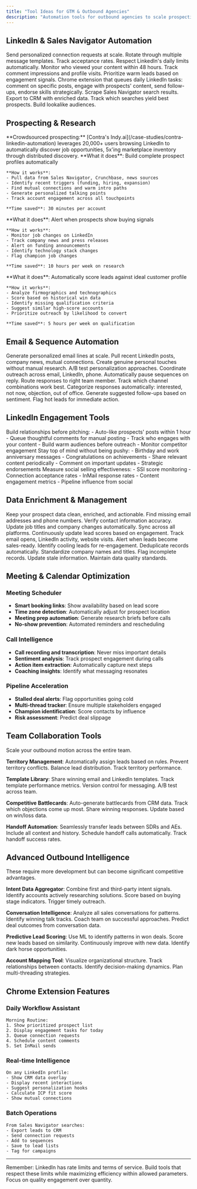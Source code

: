 ```yaml
---
title: "Tool Ideas for GTM & Outbound Agencies"
description: "Automation tools for outbound agencies to scale prospecting and personalization"
---
```


## LinkedIn & Sales Navigator Automation

<CardGroup cols={2}>
  <Card title="Connection Request Automator" icon="user-plus">
    Send personalized connection requests at scale. Rotate through multiple message templates. Track acceptance rates. Respect LinkedIn's daily limits automatically.
  </Card>

  <Card title="48hr Engagement Tracker" icon="clock">
    Monitor who viewed your content within 48 hours. Track comment impressions and profile visits. Prioritize warm leads based on engagement signals.
  </Card>

  <Card title="Task Queue Extension" icon="list-check">
    Chrome extension that queues daily LinkedIn tasks: comment on specific posts, engage with prospects' content, send follow-ups, endorse skills strategically.
  </Card>

  <Card title="Lead List Builder" icon="database">
    Scrape Sales Navigator search results. Export to CRM with enriched data. Track which searches yield best prospects. Build lookalike audiences.
  </Card>
</CardGroup>

## Prospecting & Research

<Note>
**Crowdsourced prospecting:** [Contra's Indy.ai](/case-studies/contra-linkedin-automation) leverages 20,000+ users browsing LinkedIn to automatically discover job opportunities, 5x'ing marketplace inventory through distributed discovery.
</Note>

<AccordionGroup>
  <Accordion title="Account Intelligence Aggregator">
    **What it does**: Build complete prospect profiles automatically

    **How it works**:
    - Pull data from Sales Navigator, Crunchbase, news sources
    - Identify recent triggers (funding, hiring, expansion)
    - Find mutual connections and warm intro paths
    - Generate personalized talking points
    - Track account engagement across all touchpoints

    **Time saved**: 30 minutes per account
  </Accordion>

  <Accordion title="Trigger Event Monitor">
    **What it does**: Alert when prospects show buying signals

    **How it works**:
    - Monitor job changes on LinkedIn
    - Track company news and press releases
    - Alert on funding announcements
    - Identify technology stack changes
    - Flag champion job changes

    **Time saved**: 10 hours per week on research
  </Accordion>

  <Accordion title="ICP Score Calculator">
    **What it does**: Automatically score leads against ideal customer profile

    **How it works**:
    - Analyze firmographics and technographics
    - Score based on historical win data
    - Identify missing qualification criteria
    - Suggest similar high-score accounts
    - Prioritize outreach by likelihood to convert

    **Time saved**: 5 hours per week on qualification
  </Accordion>
</AccordionGroup>

## Email & Sequence Automation

<Tabs>
  <Tab title="Email Personalization Engine">
    Generate personalized email lines at scale. Pull recent LinkedIn posts, company news, mutual connections. Create genuine personal touches without manual research. A/B test personalization approaches.
  </Tab>

  <Tab title="Multi-Channel Sequencer">
    Coordinate outreach across email, LinkedIn, phone. Automatically pause sequences on reply. Route responses to right team member. Track which channel combinations work best.
  </Tab>

  <Tab title="Reply Sentiment Analyzer">
    Categorize responses automatically: interested, not now, objection, out of office. Generate suggested follow-ups based on sentiment. Flag hot leads for immediate action.
  </Tab>
</Tabs>

## LinkedIn Engagement Tools

<Steps>
  <Step title="Content Engagement Strategy">
    Build relationships before pitching:
    - Auto-like prospects' posts within 1 hour
    - Queue thoughtful comments for manual posting
    - Track who engages with your content
    - Build warm audiences before outreach
    - Monitor competitor engagement
  </Step>

  <Step title="Connection Nurture Sequences">
    Stay top of mind without being pushy:
    - Birthday and work anniversary messages
    - Congratulations on achievements
    - Share relevant content periodically
    - Comment on important updates
    - Strategic endorsements
  </Step>

  <Step title="Social Selling Tracker">
    Measure social selling effectiveness:
    - SSI score monitoring
    - Connection acceptance rates
    - InMail response rates
    - Content engagement metrics
    - Pipeline influence from social
  </Step>
</Steps>

## Data Enrichment & Management

<Info>
Keep your prospect data clean, enriched, and actionable.
</Info>

<Card title="Contact Enrichment Tool">
  Find missing email addresses and phone numbers. Verify contact information accuracy. Update job titles and company changes automatically. Sync across all platforms.
</Card>

<Card title="Lead Scoring Updater">
  Continuously update lead scores based on engagement. Track email opens, LinkedIn activity, website visits. Alert when leads become sales-ready. Identify cooling leads for re-engagement.
</Card>

<Card title="CRM Hygiene Automator">
  Deduplicate records automatically. Standardize company names and titles. Flag incomplete records. Update stale information. Maintain data quality standards.
</Card>

## Meeting & Calendar Optimization

### Meeting Scheduler
- **Smart booking links**: Show availability based on lead score
- **Time zone detection**: Automatically adjust for prospect location
- **Meeting prep automation**: Generate research briefs before calls
- **No-show prevention**: Automated reminders and rescheduling

### Call Intelligence
- **Call recording and transcription**: Never miss important details
- **Sentiment analysis**: Track prospect engagement during calls
- **Action item extraction**: Automatically capture next steps
- **Coaching insights**: Identify what messaging resonates

### Pipeline Acceleration
- **Stalled deal alerts**: Flag opportunities going cold
- **Multi-thread tracker**: Ensure multiple stakeholders engaged
- **Champion identification**: Score contacts by influence
- **Risk assessment**: Predict deal slippage

## Team Collaboration Tools

<Tip>
Scale your outbound motion across the entire team.
</Tip>

**Territory Management**: Automatically assign leads based on rules. Prevent territory conflicts. Balance lead distribution. Track territory performance.

**Template Library**: Share winning email and LinkedIn templates. Track template performance metrics. Version control for messaging. A/B test across team.

**Competitive Battlecards**: Auto-generate battlecards from CRM data. Track which objections come up most. Share winning responses. Update based on win/loss data.

**Handoff Automation**: Seamlessly transfer leads between SDRs and AEs. Include all context and history. Schedule handoff calls automatically. Track handoff success rates.

## Advanced Outbound Intelligence

<Note>
These require more development but can become significant competitive advantages.
</Note>

**Intent Data Aggregator**: Combine first and third-party intent signals. Identify accounts actively researching solutions. Score based on buying stage indicators. Trigger timely outreach.

**Conversation Intelligence**: Analyze all sales conversations for patterns. Identify winning talk tracks. Coach team on successful approaches. Predict deal outcomes from conversation data.

**Predictive Lead Scoring**: Use ML to identify patterns in won deals. Score new leads based on similarity. Continuously improve with new data. Identify dark horse opportunities.

**Account Mapping Tool**: Visualize organizational structure. Track relationships between contacts. Identify decision-making dynamics. Plan multi-threading strategies.

## Chrome Extension Features

### Daily Workflow Assistant
```
Morning Routine:
1. Show prioritized prospect list
2. Display engagement tasks for today
3. Queue connection requests
4. Schedule content comments
5. Set InMail sends
```

### Real-time Intelligence
```
On any LinkedIn profile:
- Show CRM data overlay
- Display recent interactions
- Suggest personalization hooks
- Calculate ICP fit score
- Show mutual connections
```

### Batch Operations
```
From Sales Navigator searches:
- Export leads to CRM
- Send connection requests
- Add to sequences
- Save to lead lists
- Tag for campaigns
```

---

Remember: LinkedIn has rate limits and terms of service. Build tools that respect these limits while maximizing efficiency within allowed parameters. Focus on quality engagement over quantity.